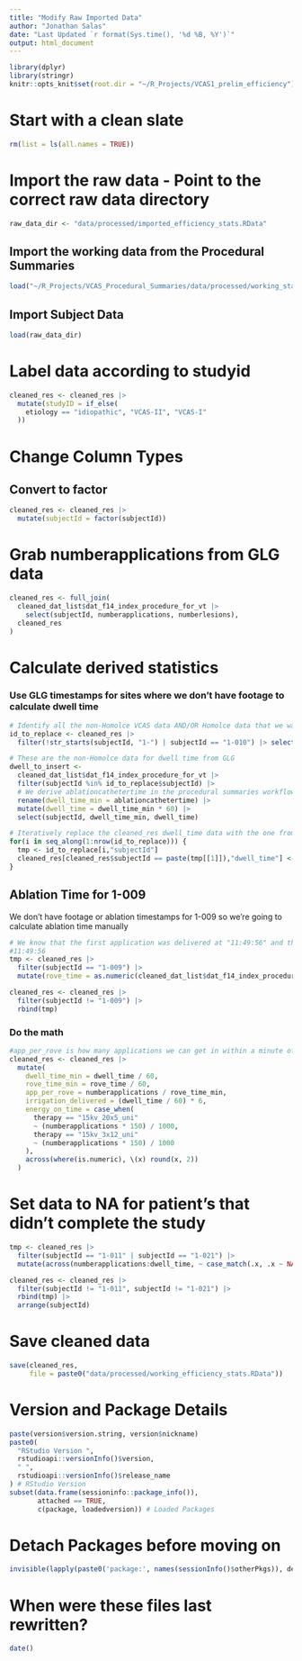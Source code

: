 ```yaml
---
title: "Modify Raw Imported Data"
author: "Jonathan Salas"
date: "Last Updated `r format(Sys.time(), '%d %B, %Y')`"
output: html_document
---
```


```r
library(dplyr)
library(stringr)
knitr::opts_knit$set(root.dir = "~/R_Projects/VCAS1_prelim_efficiency")
```

# Start with a clean slate

```r
rm(list = ls(all.names = TRUE))
```

# Import the raw data - Point to the correct raw data directory

```r
raw_data_dir <- "data/processed/imported_efficiency_stats.RData"
```

## Import the working data from the Procedural Summaries

```r
load("~/R_Projects/VCAS_Procedural_Summaries/data/processed/working_stats.RData")
```

## Import Subject Data
```r
load(raw_data_dir)
```

# Label data according to studyid

```r
cleaned_res <- cleaned_res |>
  mutate(studyID = if_else(
    etiology == "idiopathic", "VCAS-II", "VCAS-I"
  ))
```

# Change Column Types

## Convert to factor

```r
cleaned_res <- cleaned_res |>
  mutate(subjectId = factor(subjectId))
```

# Grab numberapplications from GLG data

```r
cleaned_res <- full_join(
  cleaned_dat_list$dat_f14_index_procedure_for_vt |>
    select(subjectId, numberapplications, numberlesions),
  cleaned_res
)
```

# Calculate derived statistics

### Use GLG timestamps for sites where we don't have footage to calculate dwell time

```r
# Identify all the non-Homolce VCAS data AND/OR Homolce data that we want to use GLG stuff for instead
id_to_replace <- cleaned_res |>
  filter(!str_starts(subjectId, "1-") | subjectId == "1-010") |> select(subjectId)

# These are the non-Homolce data for dwell time from GLG
dwell_to_insert <- 
  cleaned_dat_list$dat_f14_index_procedure_for_vt |>
  filter(subjectId %in% id_to_replace$subjectId) |>
  # We derive ablationcathetertime in the procedural summaries workflow
  rename(dwell_time_min = ablationcathetertime) |>
  mutate(dwell_time = dwell_time_min * 60) |>
  select(subjectId, dwell_time_min, dwell_time)

# Iteratively replace the cleaned_res dwell_time data with the one from GLG from the non-Homolce
for(i in seq_along(1:nrow(id_to_replace))) {
  tmp <- id_to_replace[i,"subjectId"]
  cleaned_res[cleaned_res$subjectId == paste(tmp[[1]]),"dwell_time"] <- dwell_to_insert[dwell_to_insert$subjectId == paste(tmp[[1]]),"dwell_time"]
}
```

## Ablation Time for 1-009

We don't have footage or ablation timestamps for 1-009 so we're going to calculate ablation time manually

```r
# We know that the first application was delivered at "11:49:56" and that's corroborated bewteen footage and Michelle's hand taken records. So we will calculate difference between first application and catheter out time
#11:49:56
tmp <- cleaned_res |>
  filter(subjectId == "1-009") |>
  mutate(rove_time = as.numeric(cleaned_dat_list$dat_f14_index_procedure_for_vt[cleaned_dat_list$dat_f14_index_procedure_for_vt$subjectId == "1-009", "ablationcatheteroutofbodytime"][[1]] - lubridate::as.period(hms::as_hms("11:49:56"))))

cleaned_res <- cleaned_res |>
  filter(subjectId != "1-009") |>
  rbind(tmp)
```

### Do the math

```r
#app_per_rove is how many applications we can get in within a minute of rove_time
cleaned_res <- cleaned_res |>
  mutate(
    dwell_time_min = dwell_time / 60,
    rove_time_min = rove_time / 60,
    app_per_rove = numberapplications / rove_time_min, 
    irrigation_delivered = (dwell_time / 60) * 6,
    energy_on_time = case_when(
      therapy == "15kv_20x5_uni"
      ~ (numberapplications * 150) / 1000,
      therapy == "15kv_3x12_uni"
      ~ (numberapplications * 150) / 1000
    ),
    across(where(is.numeric), \(x) round(x, 2))
  ) 
```

# Set data to NA for patient's that didn't complete the study

```r
tmp <- cleaned_res |>
  filter(subjectId == "1-011" | subjectId == "1-021") |>
  mutate(across(numberapplications:dwell_time, ~ case_match(.x, .x ~ NA)))

cleaned_res <- cleaned_res |>
  filter(subjectId != "1-011", subjectId != "1-021") |>
  rbind(tmp) |>
  arrange(subjectId)
```

# Save cleaned data

```r
save(cleaned_res, 
     file = paste0("data/processed/working_efficiency_stats.RData"))
```

# Version and Package Details

```r
paste(version$version.string, version$nickname)
paste0(
  "RStudio Version ",
  rstudioapi::versionInfo()$version,
  " ",
  rstudioapi::versionInfo()$release_name
) # RStudio Version
subset(data.frame(sessioninfo::package_info()),
       attached == TRUE,
       c(package, loadedversion)) # Loaded Packages
```

# Detach Packages before moving on

```r
invisible(lapply(paste0('package:', names(sessionInfo()$otherPkgs)), detach, character.only=TRUE, unload=TRUE)) # Detach Packages
```

# When were these files last rewritten?

```r
date()
```